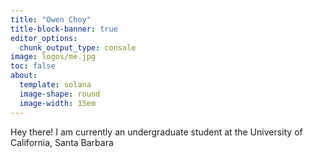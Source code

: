```yaml
---
title: "Owen Choy"
title-block-banner: true
editor_options: 
  chunk_output_type: console
image: logos/me.jpg
toc: false
about: 
  template: solana
  image-shape: round
  image-width: 15em
---
```


::: {.intro-block}
<p id="no-padding">
Hey there! I am currently an undergraduate student at the University of California, Santa Barbara
</p>
:::